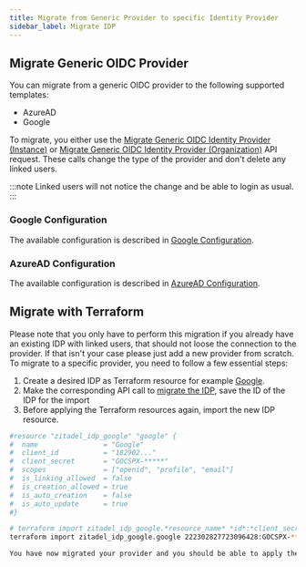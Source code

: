 ```yaml
---
title: Migrate from Generic Provider to specific Identity Provider
sidebar_label: Migrate IDP
---
```


## Migrate Generic OIDC Provider

You can migrate from a generic OIDC provider to the following supported templates:
- AzureAD
- Google

To migrate, you either use the [Migrate Generic OIDC Identity Provider (Instance)](/docs/apis/resources/admin/admin-service-migrate-generic-oidc-provider#migrate-generic-oidc-identity-provider) or [Migrate Generic OIDC Identity Provider (Organization)](/docs/apis/resources/mgmt/management-service-migrate-generic-oidc-provider#migrate-generic-oidc-identity-provider) API request.
These calls change the type of the provider and don't delete any linked users. 

:::note Linked users will not notice the change and be able to login as usual.
:::

### Google Configuration

The available configuration is described in [Google Configuration](./google).

### AzureAD Configuration

The available configuration is described in [AzureAD Configuration](./azure-ad).

## Migrate with Terraform
Please note that you only have to perform this migration if you already have an existing IDP with linked users, that should not loose the connection to the provider.
If that isn't your case please just add a new provider from scratch. 
To migrate to a specific provider, you need to follow a few essential steps:
1. Create a desired IDP as Terraform resource for example [Google](https://registry.terraform.io/providers/zitadel/zitadel/latest/docs/resources/idp_google).
2. Make the corresponding API call to [migrate the IDP](./migrate#google-configuration), save the ID of the IDP for the import
3. Before applying the Terraform resources again, import the new IDP resource.
```bash
#resource "zitadel_idp_google" "google" {
#  name                = "Google"
#  client_id           = "182902..."
#  client_secret       = "GOCSPX-*****"
#  scopes              = ["openid", "profile", "email"]
#  is_linking_allowed  = false
#  is_creation_allowed = true
#  is_auto_creation    = false
#  is_auto_update      = true
#}

# terraform import zitadel_idp_google.*resource_name* *id*:*client_secret*
terraform import zitadel_idp_google.google 222302827723096428:GOCSPX-*****

You have now migrated your provider and you should be able to apply the resource again. There should be no changes and the IDP is maintained by Terraform again.